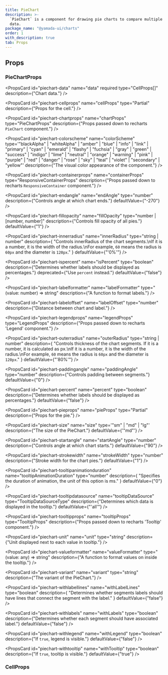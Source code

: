 ```yaml
---
title: PieChart
description: >-
  `PieChart` is a component for drawing pie charts to compare multiple sets of
  data.
package_name: "@yamada-ui/charts"
order: 1
with_description: true
tab: Props
---
```


## Props

### PieChartProps

<PropsCard
  id="piechart-data"
  name="data"
  required
  type="CellProps[]"
  description={"Chart data."}
/>

<PropsCard
  id="piechart-cellprops"
  name="cellProps"
  type="Partial<CellProps>"
  description={"Props for the cell."}
/>

<PropsCard
  id="piechart-chartprops"
  name="chartProps"
  type="PieChartProps"
  description={"Props passed down to recharts `PieChart` component."}
/>

<PropsCard
  id="piechart-colorscheme"
  name="colorScheme"
  type='"blackAlpha" | "whiteAlpha" | "amber" | "blue" | "info" | "link" | "primary" | "cyan" | "emerald" | "flashy" | "fuchsia" | "gray" | "green" | "success" | "indigo" | "lime" | "neutral" | "orange" | "warning" | "pink" | "purple" | "red" | "danger" | "rose" | "sky" | "teal" | "violet" | "secondary" | "yellow"'
  description={"The visual color appearance of the component."}
/>

<PropsCard
  id="piechart-containerprops"
  name="containerProps"
  type="ResponsiveContainerProps"
  description={"Props passed down to recharts `ResponsiveContainer` component."}
/>

<PropsCard
  id="piechart-endangle"
  name="endAngle"
  type="number"
  description={"Controls angle at which chart ends."}
  defaultValue={"-270"}
/>

<PropsCard
  id="piechart-fillopacity"
  name="fillOpacity"
  type="number | [number, number]"
  description={"Controls fill opacity of all pies."}
  defaultValue={"1"}
/>

<PropsCard
  id="piechart-innerradius"
  name="innerRadius"
  type="string | number"
  description={
    "Controls innerRadius of the chart segments.\nIf it is a number, it is the width of the radius.\nFor example, `60` means the radius is `60px` and the diameter is `120px`."
  }
  defaultValue={"'0%'"}
/>

<PropsCard
  id="piechart-ispercent"
  name="isPercent"
  type="boolean"
  description={"Determines whether labels should be displayed as percentages."}
  deprecated={"Use `percent` instead."}
  defaultValue={"false"}
/>

<PropsCard
  id="piechart-labelformatter"
  name="labelFormatter"
  type="(value: number) => string"
  description={"A function to format labels."}
/>

<PropsCard
  id="piechart-labeloffset"
  name="labelOffset"
  type="number"
  description={"Distance between chart and label."}
/>

<PropsCard
  id="piechart-legendprops"
  name="legendProps"
  type="LegendProps"
  description={"Props passed down to recharts 'Legend' component."}
/>

<PropsCard
  id="piechart-outerradius"
  name="outerRadius"
  type="string | number"
  description={
    "Controls thickness of the chart segments. If it is a number, it is calculated as px.\nIf it is a number, it is the width of the radius.\nFor example, `60` means the radius is `60px` and the diameter is `120px`."
  }
  defaultValue={"'80%'"}
/>

<PropsCard
  id="piechart-paddingangle"
  name="paddingAngle"
  type="number"
  description={"Controls padding between segments."}
  defaultValue={"0"}
/>

<PropsCard
  id="piechart-percent"
  name="percent"
  type="boolean"
  description={"Determines whether labels should be displayed as percentages."}
  defaultValue={"false"}
/>

<PropsCard
  id="piechart-pieprops"
  name="pieProps"
  type="Partial<PieProps>"
  description={"Props for the pie."}
/>

<PropsCard
  id="piechart-size"
  name="size"
  type='"sm" | "md" | "lg"'
  description={"The size of the PieChart."}
  defaultValue={'"md"'}
/>

<PropsCard
  id="piechart-startangle"
  name="startAngle"
  type="number"
  description={"Controls angle at which chart starts."}
  defaultValue={"90"}
/>

<PropsCard
  id="piechart-strokewidth"
  name="strokeWidth"
  type="number"
  description={"Stroke width for the chart pies."}
  defaultValue={"1"}
/>

<PropsCard
  id="piechart-tooltipanimationduration"
  name="tooltipAnimationDuration"
  type="number"
  description={
    "Specifies the duration of animation, the unit of this option is ms."
  }
  defaultValue={"0"}
/>

<PropsCard
  id="piechart-tooltipdatasource"
  name="tooltipDataSource"
  type="TooltipDataSourceType"
  description={"Determines which data is displayed in the tooltip."}
  defaultValue={"'all'"}
/>

<PropsCard
  id="piechart-tooltipprops"
  name="tooltipProps"
  type="TooltipProps"
  description={"Props passed down to recharts 'Tooltip' component."}
/>

<PropsCard
  id="piechart-unit"
  name="unit"
  type="string"
  description={"Unit displayed next to each value in tooltip."}
/>

<PropsCard
  id="piechart-valueformatter"
  name="valueFormatter"
  type="(value: any) => string"
  description={"A function to format values on inside the tooltip."}
/>

<PropsCard
  id="piechart-variant"
  name="variant"
  type="string"
  description={"The variant of the PieChart."}
/>

<PropsCard
  id="piechart-withlabellines"
  name="withLabelLines"
  type="boolean"
  description={
    "Determines whether segments labels should have lines that connect the segment with the label."
  }
  defaultValue={"false"}
/>

<PropsCard
  id="piechart-withlabels"
  name="withLabels"
  type="boolean"
  description={"Determines whether each segment should have associated label."}
  defaultValue={"false"}
/>

<PropsCard
  id="piechart-withlegend"
  name="withLegend"
  type="boolean"
  description={"If `true`, legend is visible."}
  defaultValue={"false"}
/>

<PropsCard
  id="piechart-withtooltip"
  name="withTooltip"
  type="boolean"
  description={"If `true`, tooltip is visible."}
  defaultValue={"true"}
/>

### CellProps

<PropsCard id="cell-name" name="name" required type="string" />

<PropsCard id="cell-value" name="value" required type="number" />

<PropsCard id="cell-dimcell" name="dimCell" type="Partial<CellProps>" />
